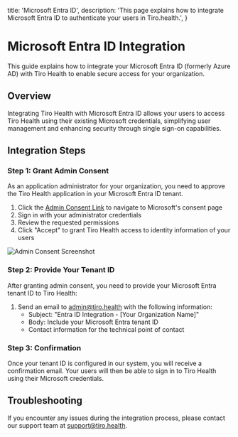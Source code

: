   title: 'Microsoft Entra ID',
  description:
    'This page explains how to integrate Microsoft Entra ID to authenticate your users in Tiro.health.',
}

# Microsoft Entra ID Integration

This guide explains how to integrate your Microsoft Entra ID (formerly Azure AD) with Tiro Health to enable secure access for your organization.

## Overview

Integrating Tiro Health with Microsoft Entra ID allows your users to access Tiro Health using their existing Microsoft credentials, simplifying user management and enhancing security through single sign-on capabilities.

## Integration Steps

### Step 1: Grant Admin Consent

As an application administrator for your organization, you need to approve the Tiro Health application in your Microsoft Entra ID tenant.

1. Click the [Admin Consent Link](https://login.microsoftonline.com/organizations/adminconsent?client_id=c0cc5ff3-b558-45f6-a289-4d253588f37b) to navigate to Microsoft's consent page
2. Sign in with your administrator credentials
3. Review the requested permissions
4. Click "Accept" to grant Tiro Health access to identity information of your users

![Admin Consent Screenshot](/MSEntraAdminConcent.png)

### Step 2: Provide Your Tenant ID

After granting admin consent, you need to provide your Microsoft Entra tenant ID to Tiro Health:

1. Send an email to [admin@tiro.health](mailto:admin@tiro.health) with the following information:
   - Subject: "Entra ID Integration - [Your Organization Name]"
   - Body: Include your Microsoft Entra tenant ID
   - Contact information for the technical point of contact

### Step 3: Confirmation

Once your tenant ID is configured in our system, you will receive a confirmation email. Your users will then be able to sign in to Tiro Health using their Microsoft credentials.

## Troubleshooting

If you encounter any issues during the integration process, please contact our support team at [support@tiro.health](mailto:support@tiro.health).
